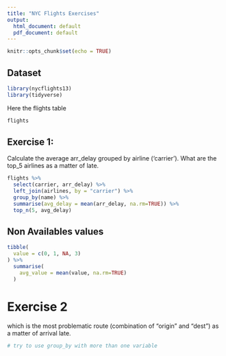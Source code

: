 ```yaml
---
title: "NYC Flights Exercises"
output:
  html_document: default
  pdf_document: default
---
```


```r
knitr::opts_chunk$set(echo = TRUE)
```

## Dataset

```r
library(nycflights13)
library(tidyverse)
```

Here the flights table

```r
flights
```

## Exercise 1: 

Calculate the average arr_delay grouped by airline ('carrier'). What are the top_5 
airlines as a matter of late.

```r
flights %>% 
  select(carrier, arr_delay) %>% 
  left_join(airlines, by = "carrier") %>% 
  group_by(name) %>% 
  summarise(avg_delay = mean(arr_delay, na.rm=TRUE)) %>% 
  top_n(5, avg_delay)
```

## Non Availables values

```r
tibble(
  value = c(0, 1, NA, 3)
) %>% 
  summarise(
    avg_value = mean(value, na.rm=TRUE)
  )
```


# Exercise 2

which is the most problematic route (combination of "origin" and "dest") as a matter of arrival late.

```r
# try to use group_by with more than one variable
```

